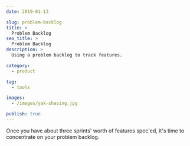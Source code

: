 ```yaml
---
date: 2019-01-13

slug: problem-backlog
title: > 
  Problem Backlog
seo_title: >
  Problem Backlog
description: >
  Using a problem backlog to track features.

category:
  - product

tag:
  - tools

images:
  - /images/yak-shaving.jpg

publish: true
---
```


Once you have about three sprints' worth of features spec'ed, it's time to concentrate on your problem backlog.
